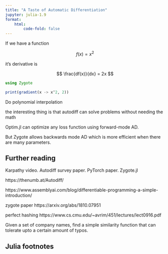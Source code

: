 ```yaml
---
title: "A Taste of Automatic Differentiation"
jupyter: julia-1.9
format:
    html:
        code-fold: false
---
```


If we have a function

$$
f(x) = x^2
$$

it's derivative is

$$
\frac{df(x)}{dx} = 2x
$$

```julia
using Zygote

print(gradient(x -> x^2, 2))

```

Do polynomial interpolation

the interesting thing is that autodiff can solve problems without needing the math

Optim.jl can optimize any loss function using forward-mode AD.

But Zygote allows backwards mode AD which is more efficient when there are many parameters.

## Further reading

Karpathy video.
Autodiff survey paper.
PyTorch paper.
Zygote.jl



https://thenumb.at/Autodiff/

https://www.assemblyai.com/blog/differentiable-programming-a-simple-introduction/

zygote paper https://arxiv.org/abs/1810.07951

perfect hashing https://www.cs.cmu.edu/~avrim/451/lectures/lect0916.pdf

Given a set of company names, find a simple similarity function
that can tolerate upto a certain amount of typos.

## Julia footnotes

